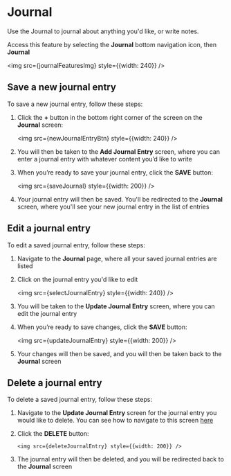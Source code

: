 
# Journal
Use the Journal to journal about anything you'd like, or write notes.

Access this feature by selecting the **Journal** bottom navigation icon, then **Journal**

   <img src={journalFeaturesImg} style={{width: 240}} />

## Save a new journal entry
To save a new journal entry, follow these steps: 

1. Click the **+** button in the bottom right corner of the screen on the **Journal** screen: 

    <img src={newJournalEntryBtn} style={{width: 240}} />

2. You will then be taken to the **Add Journal Entry** screen, where you can enter a journal entry with whatever content you’d like to write 
3. When you’re ready to save your journal entry, click the **SAVE** button: 
 
    <img src={saveJournal} style={{width: 200}} />

4. Your journal entry will then be saved. You'll be redirected to the **Journal** screen, where you'll see your new journal entry in the list of entries

## Edit a journal entry
To edit a saved journal entry, follow these steps: 

1. Navigate to the **Journal** page, where all your saved journal entries are listed 
2. Click on the journal entry you'd like to edit 
 
    <img src={selectJournalEntry} style={{width: 240}} />

3. You will be taken to the **Update Journal Entry** screen, where you can edit the journal entry
4. When you’re ready to save changes, click the **SAVE** button: 
 
    <img src={updateJournalEntry} style={{width: 200}} />
 
5. Your changes will then be saved, and you will then be taken back to the **Journal** screen 

## Delete a journal entry
To delete a saved journal entry, follow these steps: 

1. Navigate to the **Update Journal Entry** screen for the journal entry you would like to delete. 
    You can see how to navigate to this screen [here](./journal#edit-a-journal-entry)
2. Click the **DELETE** button: 

       <img src={deleteJournalEntry} style={{width: 200}} />
    
3. The journal entry will then be deleted, and you will be redirected back to the **Journal** screen 